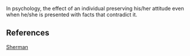 {{psychology-stub}}

In psychology, the effect of an individual preserving his/her attitude even when he/she is presented with facts that contradict it.

==References==
[http://psp.sagepub.com/cgi/content/abstract/28/2/224 Sherman]

{{Uncategorized|date=July 2007}}